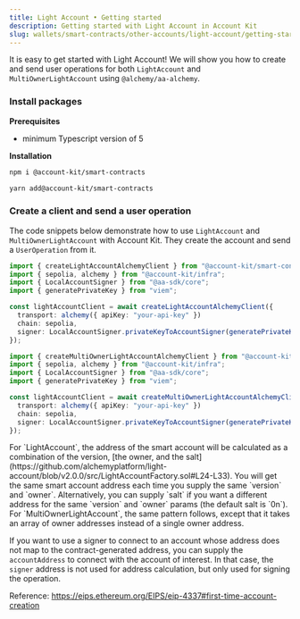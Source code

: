 ```yaml
---
title: Light Account • Getting started
description: Getting started with Light Account in Account Kit
slug: wallets/smart-contracts/other-accounts/light-account/getting-started
---
```


It is easy to get started with Light Account! We will show you how to create and send user operations for both `LightAccount` and `MultiOwnerLightAccount` using `@alchemy/aa-alchemy`.

### Install packages

**Prerequisites**

- minimum Typescript version of 5

**Installation**

<CodeBlocks>

```bash npm
npm i @account-kit/smart-contracts
```

```bash yarn
yarn add@account-kit/smart-contracts
```

</CodeBlocks>

### Create a client and send a user operation

The code snippets below demonstrate how to use `LightAccount` and `MultiOwnerLightAccount` with Account Kit. They create the account and send a `UserOperation` from it.

<CodeBlocks>

```ts light-account.ts
import { createLightAccountAlchemyClient } from "@account-kit/smart-contracts";
import { sepolia, alchemy } from "@account-kit/infra";
import { LocalAccountSigner } from "@aa-sdk/core";
import { generatePrivateKey } from "viem";

const lightAccountClient = await createLightAccountAlchemyClient({
  transport: alchemy({ apiKey: "your-api-key" })
  chain: sepolia,
  signer: LocalAccountSigner.privateKeyToAccountSigner(generatePrivateKey()),
});
```

```ts multi-owner-light-account.ts
import { createMultiOwnerLightAccountAlchemyClient } from "@account-kit/smart-contracts";
import { sepolia, alchemy } from "@account-kit/infra";
import { LocalAccountSigner } from "@aa-sdk/core";
import { generatePrivateKey } from "viem";

const lightAccountClient = await createMultiOwnerLightAccountAlchemyClient({
  transport: alchemy({ apiKey: "your-api-key" })
  chain: sepolia,
  signer: LocalAccountSigner.privateKeyToAccountSigner(generatePrivateKey()),
});
```

</CodeBlocks>

<Tip title="Address calculation">
For `LightAccount`, the address of the smart account will be calculated as a combination of the version, [the owner, and the salt](https://github.com/alchemyplatform/light-account/blob/v2.0.0/src/LightAccountFactory.sol#L24-L33). You will get the same smart account address each time you supply the same `version` and `owner`. Alternatively, you can supply `salt` if you want a different address for the same `version` and `owner` params (the default salt is `0n`). For `MultiOwnerLightAccount`, the same pattern follows, except that it takes an array of owner addresses instead of a single owner address.

If you want to use a signer to connect to an account whose address does not map to the contract-generated address, you can supply the `accountAddress` to connect with the account of interest. In that case, the `signer` address is not used for address calculation, but only used for signing the operation.

Reference: https://eips.ethereum.org/EIPS/eip-4337#first-time-account-creation

</Tip>
